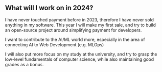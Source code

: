 ## What will I work on in 2024?

I have never touched payment before in 2023, therefore I have never sold anything in my software.
This year I will make my first sale, and try to build an open-source project around simplifying payment for developers.

I want to contribute to the AI/ML world more, especially in the area of connecting AI to Web Development (e.g. MLOps)

I will also put more focus on my study at the university, and try to grasp the low-level fundamentals of computer science,
while also maintaining good grades as a bonus.
